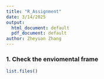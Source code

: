 ```yaml
---
title: "R_Assignment"
date: 3/14/2025
output:
  html_document: default
  pdf_document: default
author: Zheyuan Zhang
---
```

### 1. Check the enviomental frame
```r
list.files()

```